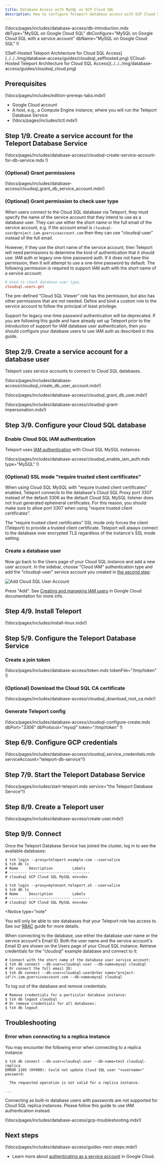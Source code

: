 ```yaml
---
title: Database Access with MySQL on GCP Cloud SQL
description: How to configure Teleport database access with GCP Cloud SQL MySQL.
---
```


(!docs/pages/includes/database-access/db-introduction.mdx  dbType="MySQL on Google Cloud SQL" dbConfigure="MySQL on Google Cloud SQL with a service account" dbName="MySQL on Google Cloud SQL" !)

<Tabs>
<TabItem label="Self-Hosted">
![Self-Hosted Teleport Architecture for Cloud SQL Access](../../../img/database-access/guides/cloudsql_selfhosted.png)
</TabItem>
<TabItem label="Cloud-Hosted">
![Cloud-Hosted Teleport Architecture for Cloud SQL Access](../../../img/database-access/guides/cloudsql_cloud.png)
</TabItem>
</Tabs>

## Prerequisites

(!docs/pages/includes/edition-prereqs-tabs.mdx!)

- Google Cloud account
- A host, e.g., a Compute Engine instance, where you will run the Teleport Database
  Service
- (!docs/pages/includes/tctl.mdx!)

## Step 1/9. Create a service account for the Teleport Database Service

(!docs/pages/includes/database-access/cloudsql-create-service-account-for-db-service.mdx !)

### (Optional) Grant permissions

(!docs/pages/includes/database-access/cloudsql_grant_db_service_account.mdx!)

### (Optional) Grant permission to check user type

When users connect to the Cloud SQL database via Teleport, they must specify
the name of the service account that they intend to use as a database user.
They can use either the short name or the full email of the service account,
e.g. if the account email is `cloudsql-user@project.iam.gserviceaccount.com` 
then they can use "cloudsql-user" instead of the full email.

However, if they use the short name of the service account, then Teleport will
need permissions to determine the kind of authentication that it should use: 
IAM auth or legacy one-time password auth. If it does not have this permission,
then it will attempt to use a one-time password by default.
The following permission is required to support IAM auth with the short name
of a service account:

```ini
# Used to check database user type.
cloudsql.users.get
```

The pre-defined "Cloud SQL Viewer" role has this permission, but also has other
permissions that are not needed. Define and bind a custom role to the service
account to follow the  principal of least privilege.

<Notice type="note">
Support for legacy one-time password authentication will be deprecated.
If you are following this guide and have already set up Teleport prior to the
introduction of support for IAM database user authentication, then you should
configure your database users to use IAM auth as described in this guide.
</Notice>

## Step 2/9. Create a service account for a database user

Teleport uses service accounts to connect to Cloud SQL databases.

(!docs/pages/includes/database-access/cloudsql_create_db_user_account.mdx!)

(!docs/pages/includes/database-access/cloudsql_grant_db_user.mdx!)

(!docs/pages/includes/database-access/cloudsql-grant-impersonation.mdx!)

## Step 3/9. Configure your Cloud SQL database

### Enable Cloud SQL IAM authentication

Teleport uses [IAM
authentication](https://cloud.google.com/sql/docs/mysql/iam-authentication)
with Cloud SQL MySQL instances.

(!docs/pages/includes/database-access/cloudsql_enable_iam_auth.mdx type="MySQL" !)

### (Optional) SSL mode "require trusted client certificates"

When using Cloud SQL MySQL with "require trusted client certificates" enabled,
Teleport connects to the database's Cloud SQL Proxy port 3307 instead of the
default 3306 as the default Cloud SQL MySQL listener does not trust generated 
ephemeral certificates. For this reason, you should make sure to allow port 
3307 when using "require trusted client certificates".

<Notice type="note">
The "require trusted client certificates" SSL mode only forces the client
(Teleport) to provide a trusted client certificate. Teleport will always connect
to the database over encrypted TLS regardless of the instance's SSL mode 
setting.
</Notice>

### Create a database user

Now go back to the Users page of your Cloud SQL instance and add a new user
account. In the sidebar, choose "Cloud IAM" authentication type and add the
"cloudsql-user" service account you created in
[the second step](#step-29-create-a-service-account-for-a-database-user):

![Add Cloud SQL User Account](../../../img/database-access/guides/cloudsql/add-user-account-mysql@2x.png)

Press "Add". See [Creating and managing IAM
users](https://cloud.google.com/sql/docs/mysql/add-manage-iam-users) in Google
Cloud documentation for more info.

## Step 4/9. Install Teleport

(!docs/pages/includes/install-linux.mdx!)

## Step 5/9. Configure the Teleport Database Service

### Create a join token

(!docs/pages/includes/database-access/token.mdx tokenFile="/tmp/token" !)

### (Optional) Download the Cloud SQL CA certificate

(!docs/pages/includes/database-access/cloudsql_download_root_ca.mdx!)

### Generate Teleport config

(!docs/pages/includes/database-access/cloudsql-configure-create.mdx dbPort="3306" dbProtocol="mysql" token="/tmp/token" !)

## Step 6/9. Configure GCP credentials

(!docs/pages/includes/database-access/cloudsql_service_credentials.mdx serviceAccount="teleport-db-service"!)

## Step 7/9. Start the Teleport Database Service

(!docs/pages/includes/start-teleport.mdx service="the Teleport Database Service"!)

## Step 8/9. Create a Teleport user

(!docs/pages/includes/database-access/create-user.mdx!)

## Step 9/9. Connect

Once the Teleport Database Service has joined the cluster, log in to see the
available databases:

<Tabs>
<TabItem label="Self-Hosted">

```code
$ tsh login --proxy=teleport.example.com --user=alice
$ tsh db ls
# Name     Description         Labels
# -------- ------------------- --------
# cloudsql GCP Cloud SQL MySQL env=dev
```

</TabItem>
<TabItem label="Teleport Enterprise (cloud-hosted)">

```code
$ tsh login --proxy=mytenant.teleport.sh --user=alice
$ tsh db ls
# Name     Description         Labels
# -------- ------------------- --------
# cloudsql GCP Cloud SQL MySQL env=dev
```

</TabItem>

</Tabs>

<Notice
  type="note"
>
You will only be able to see databases that your Teleport role has
access to. See our [RBAC](../rbac.mdx) guide for more details.
</Notice>

When connecting to the database, use either the database user name or the
service account's Email ID. Both the user name and the service account's Email
ID are shown on the Users page of your Cloud SQL instance.
Retrieve credentials for the "cloudsql" example database and connect to it:

```code
# Connect with the short name of the database user service account:
$ tsh db connect --db-user=cloudsql-user --db-name=mysql cloudsql
# Or connect the full email ID:
$ tsh db connect --db-user=cloudsql-user@<Var name="project-id"/>.iam.gserviceaccount.com --db-name=mysql cloudsql
```

To log out of the database and remove credentials:

```code
# Remove credentials for a particular database instance:
$ tsh db logout cloudsql
# Or remove credentials for all databases:
$ tsh db logout
```

## Troubleshooting

### Error when connecting to a replica instance

You may encounter the following error when connecting to a replica instance:

```code
$ tsh db connect --db-user=cloudsql-user --db-name=test cloudsql-replica
ERROR 1105 (HY000): Could not update Cloud SQL user "<username>" password:

  The requested operation is not valid for a replica instance.

...
```

Connecting as built-in database users with passwords are not supported for
Cloud SQL replica instances. Please follow this guide to use IAM authentication
instead.

(!docs/pages/includes/database-access/gcp-troubleshooting.mdx!)

## Next steps

(!docs/pages/includes/database-access/guides-next-steps.mdx!)

- Learn more about [authenticating as a service
  account](https://cloud.google.com/docs/authentication#service-accounts) in
  Google Cloud.
